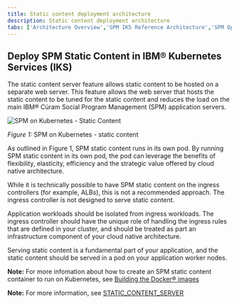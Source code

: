 ```yaml
---
title: Static content deployment architecture
description: Static content deployment architecture
tabs: ['Architecture Overview','SPM IKS Reference Architecture','SPM OpenShift Reference Architecture','Dev Workstation','Static Content']
---
```


## Deploy SPM Static Content in IBM® Kubernetes Services (IKS)

The static content server feature allows static content to be hosted on a separate web server.
This feature allows the web server that hosts the static content to be tuned for the static content and
reduces the load on the main IBM® Cúram Social Program Management (SPM) application servers.

![SPM on Kubernetes - Static Content](../../../images/spm_static_content_on_kubernetes.png)
<Caption>

*Figure 1:* SPM on Kubernetes - static content

</Caption>

As outlined in Figure 1, SPM static content runs in its own pod. By running SPM static content in its own pod, the pod can leverage the benefits of flexibility, elasticity, efficiency and the strategic value offered by cloud native architecture.

While it is technically possible to have SPM static content on the ingress controllers (for example, ALBs), this is not a recommended approach. The ingress controller is not designed to serve static content.

Application workloads should be isolated from ingress workloads.
The ingress controller should have the unique role of handling the ingress rules that are defined in your cluster, and should be treated as part an infrastructure component of your cloud native architecture.

Serving static content is a fundamental part of your application, and the static content should be served in a pod on your application worker nodes.

<InlineNotification>

**Note:** For more infomation about how to create an SPM static content container to run on Kubernetes, see [Building the Docker® images](/build-images/build_images)

</InlineNotification>

<InlineNotification>

**Note:** For more information, see [STATIC_CONTENT_SERVER](https://www.ibm.com/docs/en/spm/8.0.0?topic=configuration-static-content-server)

</InlineNotification>
